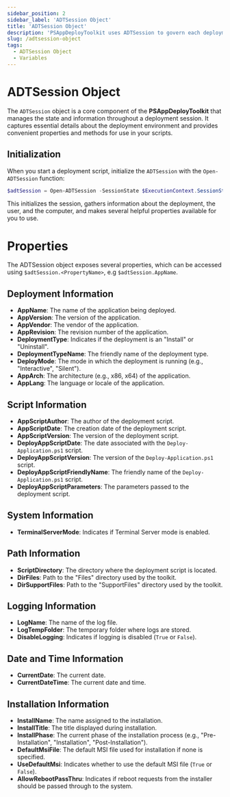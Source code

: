 ```yaml
---
sidebar_position: 2
sidebar_label: 'ADTSession Object'
title: 'ADTSession Object'
description: 'PSAppDeployToolkit uses ADTSession to govern each deployment. You can find more information here'
slug: /adtsession-object
tags:
  - ADTSession Object
  - Variables
---
```


# ADTSession Object

The `ADTSession` object is a core component of the **PSAppDeployToolkit** that manages the state and information throughout a deployment session. It captures essential details about the deployment environment and provides convenient properties and methods for use in your scripts.

## Initialization

When you start a deployment script, initialize the `ADTSession` with the `Open-ADTSession` function:

```powershell
$adtSession = Open-ADTSession -SessionState $ExecutionContext.SessionState -AppName "YourAppName" -AppVersion "1.0.0" -AppVendor "YourVendor" -DeploymentType "Install"
```

This initializes the session, gathers information about the deployment, the user, and the computer, and makes several helpful properties available for you to use.

# Properties
The ADTSession object exposes several properties, which can be accessed using `$adtSession.<PropertyName>`, e.g `$adtSession.AppName`.

## Deployment Information

- **AppName**: The name of the application being deployed.
- **AppVersion**: The version of the application.
- **AppVendor**: The vendor of the application.
- **AppRevision**: The revision number of the application.
- **DeploymentType**: Indicates if the deployment is an "Install" or "Uninstall".
- **DeploymentTypeName**: The friendly name of the deployment type.
- **DeployMode**: The mode in which the deployment is running (e.g., "Interactive", "Silent").
- **AppArch**: The architecture (e.g., x86, x64) of the application.
- **AppLang**: The language or locale of the application.

## Script Information

- **AppScriptAuthor**: The author of the deployment script.
- **AppScriptDate**: The creation date of the deployment script.
- **AppScriptVersion**: The version of the deployment script.
- **DeployAppScriptDate**: The date associated with the `Deploy-Application.ps1` script.
- **DeployAppScriptVersion**: The version of the `Deploy-Application.ps1` script.
- **DeployAppScriptFriendlyName**: The friendly name of the `Deploy-Application.ps1` script.
- **DeployAppScriptParameters**: The parameters passed to the deployment script.

## System Information

- **TerminalServerMode**: Indicates if Terminal Server mode is enabled.

## Path Information

- **ScriptDirectory**: The directory where the deployment script is located.
- **DirFiles**: Path to the "Files" directory used by the toolkit.
- **DirSupportFiles**: Path to the "SupportFiles" directory used by the toolkit.

## Logging Information

- **LogName**: The name of the log file.
- **LogTempFolder**: The temporary folder where logs are stored.
- **DisableLogging**: Indicates if logging is disabled (`True` or `False`).

## Date and Time Information

- **CurrentDate**: The current date.
- **CurrentDateTime**: The current date and time.

## Installation Information

- **InstallName**: The name assigned to the installation.
- **InstallTitle**: The title displayed during installation.
- **InstallPhase**: The current phase of the installation process (e.g., "Pre-Installation", "Installation", "Post-Installation").
- **DefaultMsiFile**: The default MSI file used for installation if none is specified.
- **UseDefaultMsi**: Indicates whether to use the default MSI file (`True` or `False`).
- **AllowRebootPassThru**: Indicates if reboot requests from the installer should be passed through to the system.
